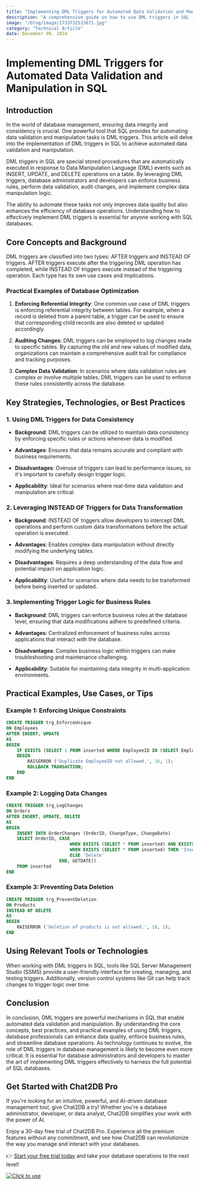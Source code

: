```yaml
---
title: "Implementing DML Triggers for Automated Data Validation and Manipulation in SQL"
description: "A comprehensive guide on how to use DML triggers in SQL for automating data validation and manipulation tasks."
image: "/blog/image/1733732533671.jpg"
category: "Technical Article"
date: December 09, 2024
---
```


# Implementing DML Triggers for Automated Data Validation and Manipulation in SQL

## Introduction

In the world of database management, ensuring data integrity and consistency is crucial. One powerful tool that SQL provides for automating data validation and manipulation tasks is DML triggers. This article will delve into the implementation of DML triggers in SQL to achieve automated data validation and manipulation.

DML triggers in SQL are special stored procedures that are automatically executed in response to Data Manipulation Language (DML) events such as INSERT, UPDATE, and DELETE operations on a table. By leveraging DML triggers, database administrators and developers can enforce business rules, perform data validation, audit changes, and implement complex data manipulation logic.

The ability to automate these tasks not only improves data quality but also enhances the efficiency of database operations. Understanding how to effectively implement DML triggers is essential for anyone working with SQL databases.

## Core Concepts and Background

DML triggers are classified into two types: AFTER triggers and INSTEAD OF triggers. AFTER triggers execute after the triggering DML operation has completed, while INSTEAD OF triggers execute instead of the triggering operation. Each type has its own use cases and implications.

### Practical Examples of Database Optimization

1. **Enforcing Referential Integrity**: One common use case of DML triggers is enforcing referential integrity between tables. For example, when a record is deleted from a parent table, a trigger can be used to ensure that corresponding child records are also deleted or updated accordingly.

2. **Auditing Changes**: DML triggers can be employed to log changes made to specific tables. By capturing the old and new values of modified data, organizations can maintain a comprehensive audit trail for compliance and tracking purposes.

3. **Complex Data Validation**: In scenarios where data validation rules are complex or involve multiple tables, DML triggers can be used to enforce these rules consistently across the database.

## Key Strategies, Technologies, or Best Practices

### 1. Using DML Triggers for Data Consistency

- **Background**: DML triggers can be utilized to maintain data consistency by enforcing specific rules or actions whenever data is modified.

- **Advantages**: Ensures that data remains accurate and compliant with business requirements.

- **Disadvantages**: Overuse of triggers can lead to performance issues, so it's important to carefully design trigger logic.

- **Applicability**: Ideal for scenarios where real-time data validation and manipulation are critical.

### 2. Leveraging INSTEAD OF Triggers for Data Transformation

- **Background**: INSTEAD OF triggers allow developers to intercept DML operations and perform custom data transformations before the actual operation is executed.

- **Advantages**: Enables complex data manipulation without directly modifying the underlying tables.

- **Disadvantages**: Requires a deep understanding of the data flow and potential impact on application logic.

- **Applicability**: Useful for scenarios where data needs to be transformed before being inserted or updated.

### 3. Implementing Trigger Logic for Business Rules

- **Background**: DML triggers can enforce business rules at the database level, ensuring that data modifications adhere to predefined criteria.

- **Advantages**: Centralized enforcement of business rules across applications that interact with the database.

- **Disadvantages**: Complex business logic within triggers can make troubleshooting and maintenance challenging.

- **Applicability**: Suitable for maintaining data integrity in multi-application environments.

## Practical Examples, Use Cases, or Tips

### Example 1: Enforcing Unique Constraints

```sql
CREATE TRIGGER trg_EnforceUnique
ON Employees
AFTER INSERT, UPDATE
AS
BEGIN
    IF EXISTS (SELECT 1 FROM inserted WHERE EmployeeID IN (SELECT EmployeeID FROM Employees GROUP BY EmployeeID HAVING COUNT(*) > 1))
    BEGIN
        RAISERROR ('Duplicate EmployeeID not allowed.', 16, 1);
        ROLLBACK TRANSACTION;
    END
END
```

### Example 2: Logging Data Changes

```sql
CREATE TRIGGER trg_LogChanges
ON Orders
AFTER INSERT, UPDATE, DELETE
AS
BEGIN
    INSERT INTO OrderChanges (OrderID, ChangeType, ChangeDate)
    SELECT OrderID, CASE
                        WHEN EXISTS (SELECT * FROM inserted) AND EXISTS (SELECT * FROM deleted) THEN 'Update'
                        WHEN EXISTS (SELECT * FROM inserted) THEN 'Insert'
                        ELSE 'Delete'
                    END, GETDATE()
    FROM inserted
END
```

### Example 3: Preventing Data Deletion

```sql
CREATE TRIGGER trg_PreventDeletion
ON Products
INSTEAD OF DELETE
AS
BEGIN
    RAISERROR ('Deletion of products is not allowed.', 16, 1);
END
```

## Using Relevant Tools or Technologies

When working with DML triggers in SQL, tools like SQL Server Management Studio (SSMS) provide a user-friendly interface for creating, managing, and testing triggers. Additionally, version control systems like Git can help track changes to trigger logic over time.

## Conclusion

In conclusion, DML triggers are powerful mechanisms in SQL that enable automated data validation and manipulation. By understanding the core concepts, best practices, and practical examples of using DML triggers, database professionals can enhance data quality, enforce business rules, and streamline database operations. As technology continues to evolve, the role of DML triggers in database management is likely to become even more critical. It is essential for database administrators and developers to master the art of implementing DML triggers effectively to harness the full potential of SQL databases.

## Get Started with Chat2DB Pro

If you're looking for an intuitive, powerful, and AI-driven database management tool, give Chat2DB a try! Whether you're a database administrator, developer, or data analyst, Chat2DB simplifies your work with the power of AI.

Enjoy a 30-day free trial of Chat2DB Pro. Experience all the premium features without any commitment, and see how Chat2DB can revolutionize the way you manage and interact with your databases.

👉 [Start your free trial today](https://chat2db.ai/pricing) and take your database operations to the next level!


[![Click to use](/image/blog/bg/chat2db.jpg)](https://chat2db.ai/)
